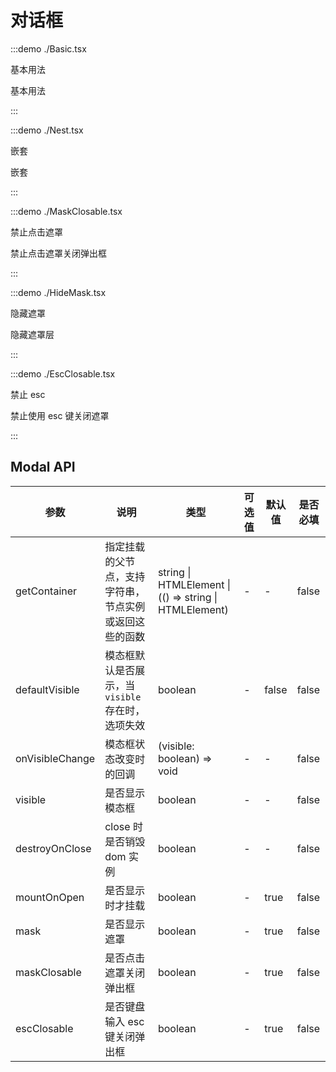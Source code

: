 # 对话框

:::demo ./Basic.tsx

基本用法

基本用法

:::

:::demo ./Nest.tsx

嵌套

嵌套

:::

:::demo ./MaskClosable.tsx

禁止点击遮罩

禁止点击遮罩关闭弹出框

:::

:::demo ./HideMask.tsx

隐藏遮罩

隐藏遮罩层

:::

:::demo ./EscClosable.tsx

禁止 esc

禁止使用 esc 键关闭遮罩

:::

## Modal API

| 参数 | 说明 | 类型 | 可选值 | 默认值 | 是否必填 |
| --- | --- | --- | --- | --- | --- |
| getContainer | 指定挂载的父节点，支持字符串，节点实例或返回这些的函数 | string &#x007c; HTMLElement &#x007c; (() => string &#x007c; HTMLElement) | - | - | false |
| defaultVisible | 模态框默认是否展示，当`visible`存在时，选项失效 | boolean | - | false | false |
| onVisibleChange | 模态框状态改变时的回调 | (visible: boolean) => void | - | - | false |
| visible | 是否显示模态框 | boolean | - | - | false |
| destroyOnClose | close 时是否销毁 dom 实例 | boolean | - | - | false |
| mountOnOpen | 是否显示时才挂载 | boolean | - | true | false |
| mask | 是否显示遮罩 | boolean | - | true | false |
| maskClosable | 是否点击遮罩关闭弹出框 | boolean | - | true | false |
| escClosable | 是否键盘输入 esc 键关闭弹出框 | boolean | - | true | false |
